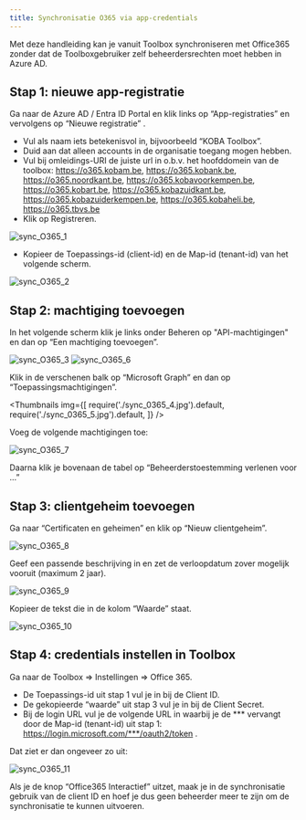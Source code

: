 ```yaml
---
title: Synchronisatie O365 via app-credentials
---
```


Met deze handleiding kan je vanuit Toolbox synchroniseren met Office365 zonder dat de Toolboxgebruiker zelf beheerdersrechten moet hebben in Azure AD.

## Stap 1: nieuwe app-registratie 
Ga naar de Azure AD / Entra ID Portal en klik links op “App-registraties” <LegacyAction img="app_registraties.jpg"/> en vervolgens op “Nieuwe registratie” <LegacyAction img="nieuwe_registratie.jpg"/>.

- Vul als naam iets betekenisvol in, bijvoorbeeld “KOBA Toolbox”.
- Duid aan dat alleen accounts in de organisatie toegang mogen hebben.
- Vul bij omleidings-URI de juiste url in o.b.v. het hoofddomein van de toolbox: https://o365.kobam.be, https://o365.kobank.be, https://o365.noordkant.be, https://o365.kobavoorkempen.be, https://o365.kobart.be, https://o365.kobazuidkant.be, https://o365.kobazuiderkempen.be, https://o365.kobaheli.be, https://o365.tbvs.be
- Klik op Registreren.

![sync_O365_1](./sync_0365_1.jpg) 

- Kopieer de Toepassings-id (client-id) en de Map-id (tenant-id) van het volgende scherm.

![sync_O365_2](./sync_0365_2.jpg) 

## Stap 2: machtiging toevoegen
In het volgende scherm klik je links onder Beheren op "API-machtigingen" en dan op “Een machtiging toevoegen”.

![sync_O365_3](./sync_0365_3.jpg) 
![sync_O365_6](./sync_0365_6.jpg) 

Klik in de verschenen balk op “Microsoft Graph” en dan op “Toepassingsmachtigingen”.

<Thumbnails img={[
    require('./sync_0365_4.jpg').default, 
    require('./sync_0365_5.jpg').default, 
]} />

Voeg de volgende machtigingen toe:

![sync_O365_7](./sync_0365_7.jpg) 

Daarna klik je bovenaan de tabel op “Beheerderstoestemming verlenen voor …”

## Stap 3: clientgeheim toevoegen

Ga naar “Certificaten en geheimen” en klik op “Nieuw clientgeheim”.

![sync_O365_8](./sync_0365_8.jpg) 

Geef een passende beschrijving in en zet de verloopdatum zover mogelijk vooruit (maximum 2 jaar).

![sync_O365_9](./sync_0365_9.jpg) 

Kopieer de tekst die in de kolom “Waarde” staat.

![sync_O365_10](./sync_0365_10.jpg) 

## Stap 4: credentials instellen in Toolbox

Ga naar de Toolbox => Instellingen => Office 365.

- De Toepassings-id uit stap 1 vul je in bij de Client ID.
- De gekopieerde “waarde” uit stap 3 vul je in bij de Client Secret.
- Bij de login URL vul je de volgende URL in waarbij je de *** vervangt door de Map-id (tenant-id) uit stap 1: https://login.microsoft.com/***/oauth2/token .

Dat ziet er dan ongeveer zo uit:

![sync_O365_11](./sync_0365_11.jpg) 

Als je de knop “Office365 Interactief” uitzet, maak je in de synchronisatie gebruik van de client ID en hoef je dus geen beheerder meer te zijn om de synchronisatie te kunnen uitvoeren.